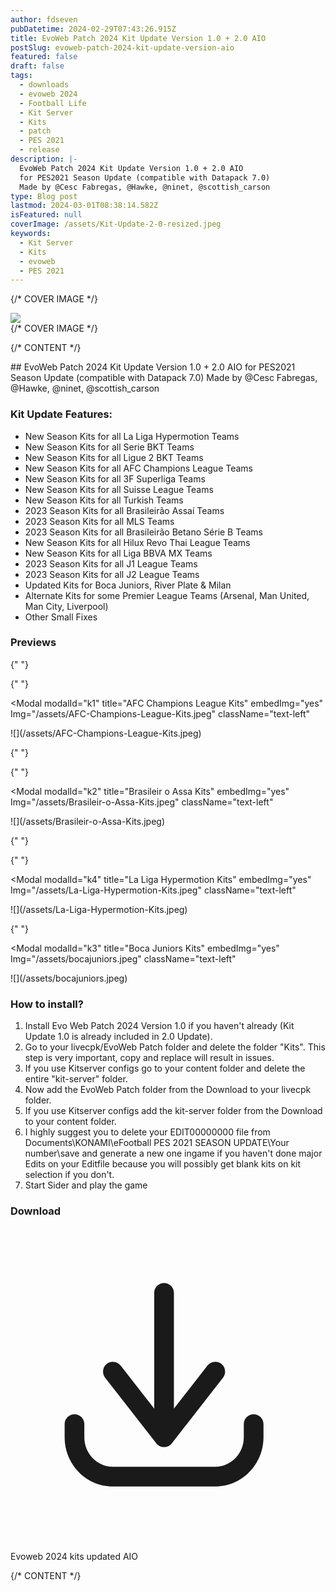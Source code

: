 ```yaml
---
author: fdseven
pubDatetime: 2024-02-29T07:43:26.915Z
title: EvoWeb Patch 2024 Kit Update Version 1.0 + 2.0 AIO
postSlug: evoweb-patch-2024-kit-update-version-aio
featured: false
draft: false
tags:
  - downloads
  - evoweb 2024
  - Football Life
  - Kit Server
  - Kits
  - patch
  - PES 2021
  - release
description: |-
  EvoWeb Patch 2024 Kit Update Version 1.0 + 2.0 AIO
  for PES2021 Season Update (compatible with Datapack 7.0)
  Made by @Cesc Fabregas, @Hawke, @ninet, @scottish_carson
type: Blog post
lastmod: 2024-03-01T08:38:14.582Z
isFeatured: null
coverImage: /assets/Kit-Update-2-0-resized.jpeg
keywords:
  - Kit Server
  - Kits
  - evoweb
  - PES 2021
---
```



{/* COVER IMAGE */}

<div class="col-start-1 col-span-8 lg:col-start-2 lg:col-end-9 lg:row-span-2 mt-0 lg:-mt-40">
  <div className="relative lg:-mr-8">
    <img
      transition:persist
      src={frontmatter.coverImage}
      className="cover w-full aspect-video object-cover"
    />
  </div>
</div>
{/* COVER IMAGE */}

{/* CONTENT */}

<div class="col-span-8 md:col-start-2 md:col-span-6 lg:col-start-2 lg:col-span-4 [&>h2]:!mt-0">
  ## EvoWeb Patch 2024 Kit Update Version 1.0 + 2.0 AIO for PES2021 Season Update (compatible with Datapack 7.0) Made by @Cesc Fabregas, @Hawke, @ninet, @scottish_carson

### Kit Update Features:

- New Season Kits for all La Liga Hypermotion Teams
- New Season Kits for all Serie BKT Teams
- New Season Kits for all Ligue 2 BKT Teams
- New Season Kits for all AFC Champions League Teams
- New Season Kits for all 3F Superliga Teams
- New Season Kits for all Suisse League Teams
- New Season Kits for all Turkish Teams
- 2023 Season Kits for all Brasileirão Assaí Teams
- 2023 Season Kits for all MLS Teams
- 2023 Season Kits for all Brasileirão Betano Série B Teams
- New Season Kits for all Hilux Revo Thai League Teams
- New Season Kits for all Liga BBVA MX Teams
- 2023 Season Kits for all J1 League Teams
- 2023 Season Kits for all J2 League Teams
- Updated Kits for Boca Juniors, River Plate & Milan
- Alternate Kits for some Premier League Teams (Arsenal, Man United, Man City, Liverpool)
- Other Small Fixes

### Previews

{" "}

{" "}

<Modal
  modalId="k1"
  title="AFC Champions League Kits"
  embedImg="yes"
  Img="/assets/AFC-Champions-League-Kits.jpeg"
  className="text-left"
>
  <main slot="main" class="relative">
    ![](/assets/AFC-Champions-League-Kits.jpeg)
  </main>
</Modal>

{" "}

{" "}

<Modal
  modalId="k2"
  title="Brasileir o Assa Kits"
  embedImg="yes"
  Img="/assets/Brasileir-o-Assa-Kits.jpeg"
  className="text-left"
>
  <main slot="main" class="relative">
    ![](/assets/Brasileir-o-Assa-Kits.jpeg)
  </main>
</Modal>

{" "}

{" "}

<Modal
  modalId="k4"
  title="La Liga Hypermotion Kits"
  embedImg="yes"
  Img="/assets/La-Liga-Hypermotion-Kits.jpeg"
  className="text-left"
>
  <main slot="main" class="relative">
    ![](/assets/La-Liga-Hypermotion-Kits.jpeg)
  </main>
</Modal>

{" "}

<Modal
  modalId="k3"
  title="Boca Juniors Kits"
  embedImg="yes"
  Img="/assets/bocajuniors.jpeg"
  className="text-left"
>
  <main slot="main" class="relative">
    ![](/assets/bocajuniors.jpeg)
  </main>
</Modal>

### How to install?

1. Install Evo Web Patch 2024 Version 1.0 if you haven't already (Kit Update 1.0 is already included in 2.0 Update).
2. Go to your livecpk/EvoWeb Patch folder and delete the folder "Kits". This step is very important, copy and replace will result in issues.
3. If you use Kitserver configs go to your content folder and delete the entire "kit-server" folder.
4. Now add the EvoWeb Patch folder from the Download to your livecpk folder.
5. If you use Kitserver configs add the kit-server folder from the Download to your content folder.
6. I highly suggest you to delete your EDIT00000000 file from Documents\KONAMI\eFootball PES 2021 SEASON UPDATE\Your number\save and generate
   a new one ingame if you haven't done major Edits on your Editfile because you will possibly get blank kits on kit selection if you don't.
7. Start Sider and play the game

### Download

  <div className="flex flex-wrap gap-2">
    <LinkButton
      targetNew={true}
      title="Evoweb 2024 kits updated"
      href="https://sharemods.com/gf6ujn4pgus3/EvoWeb_Patch_2024_Kit_Update_2.0.part1.rar.html"
      className="flex items-center [&>p]:!m-0 px-4 !text-skin-inverted [&>p]:!text-skin-inverted [&>p>svg]:text-skin-inverted bg-skin-accent rounded-full !decoration-transparent border border-skin-accent transition duration-500"
    >
      <svg
        class="text-skin-inverted"
        viewBox="0 0 24 24"
        fill="none"
        xmlns="http://www.w3.org/2000/svg"
      >
        <g id="SVGRepo_bgCarrier" stroke-width="0"></g>
        <g
          id="SVGRepo_tracerCarrier"
          stroke-linecap="round"
          stroke-linejoin="round"
        ></g>
        <g id="SVGRepo_iconCarrier">
          <path
            d="M5.625 15C5.625 14.5858 5.28921 14.25 4.875 14.25C4.46079 14.25 4.125 14.5858 4.125 15H5.625ZM4.875 16H4.125H4.875ZM19.275 15C19.275 14.5858 18.9392 14.25 18.525 14.25C18.1108 14.25 17.775 14.5858 17.775 15H19.275ZM11.1086 15.5387C10.8539 15.8653 10.9121 16.3366 11.2387 16.5914C11.5653 16.8461 12.0366 16.7879 12.2914 16.4613L11.1086 15.5387ZM16.1914 11.4613C16.4461 11.1347 16.3879 10.6634 16.0613 10.4086C15.7347 10.1539 15.2634 10.2121 15.0086 10.5387L16.1914 11.4613ZM11.1086 16.4613C11.3634 16.7879 11.8347 16.8461 12.1613 16.5914C12.4879 16.3366 12.5461 15.8653 12.2914 15.5387L11.1086 16.4613ZM8.39138 10.5387C8.13662 10.2121 7.66533 10.1539 7.33873 10.4086C7.01212 10.6634 6.95387 11.1347 7.20862 11.4613L8.39138 10.5387ZM10.95 16C10.95 16.4142 11.2858 16.75 11.7 16.75C12.1142 16.75 12.45 16.4142 12.45 16H10.95ZM12.45 5C12.45 4.58579 12.1142 4.25 11.7 4.25C11.2858 4.25 10.95 4.58579 10.95 5H12.45ZM4.125 15V16H5.625V15H4.125ZM4.125 16C4.125 18.0531 5.75257 19.75 7.8 19.75V18.25C6.61657 18.25 5.625 17.2607 5.625 16H4.125ZM7.8 19.75H15.6V18.25H7.8V19.75ZM15.6 19.75C17.6474 19.75 19.275 18.0531 19.275 16H17.775C17.775 17.2607 16.7834 18.25 15.6 18.25V19.75ZM19.275 16V15H17.775V16H19.275ZM12.2914 16.4613L16.1914 11.4613L15.0086 10.5387L11.1086 15.5387L12.2914 16.4613ZM12.2914 15.5387L8.39138 10.5387L7.20862 11.4613L11.1086 16.4613L12.2914 15.5387ZM12.45 16V5H10.95V16H12.45Z"
            fill="currentColor"
          ></path>
        </g>
      </svg>
      <p>Evoweb 2024 kits updated AIO</p>
    </LinkButton>

  </div>

</div>
{/* CONTENT */}
